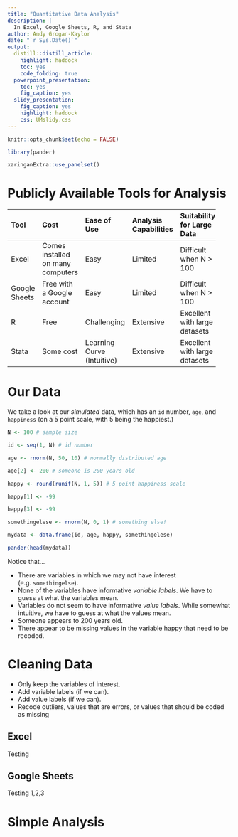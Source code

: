 ```yaml
---
title: "Quantitative Data Analysis"
description: |
  In Excel, Google Sheets, R, and Stata
author: Andy Grogan-Kaylor
date: "`r Sys.Date()`"
output:
  distill::distill_article:
    highlight: haddock
    toc: yes
    code_folding: true
  powerpoint_presentation: 
    toc: yes
    fig_caption: yes
  slidy_presentation: 
    fig_caption: yes
    highlight: haddock
    css: UMslidy.css
---
```


```r

knitr::opts_chunk$set(echo = FALSE)

library(pander)

xaringanExtra::use_panelset()

```

# Publicly Available Tools for Analysis

-------------------------------------------------------------
Tool        Cost         Ease        Analysis       Suitability 
                         of          Capabilities   for
                         Use                        Large Data
----------- -------      ----------  -------------  ------------
Excel       Comes        Easy        Limited        Difficult when
            installed                               N > 100
            on many
            computers

Google      Free         Easy        Limited        Difficult when
Sheets      with a                                  N > 100
            Google
            account
            
R           Free         Challenging Extensive      Excellent with
                                                    large datasets
                                                    
Stata       Some         Learning    Extensive      Excellent with 
            cost         Curve                      large datasets
                         (Intuitive) 
-------------------------------------------------------------

# Our Data

We take a look at our *simulated* data, which has an `id` number, `age`, and `happiness` (on a 5 point scale, with 5 being the happiest.)

```r

N <- 100 # sample size

id <- seq(1, N) # id number

age <- rnorm(N, 50, 10) # normally distributed age

age[2] <- 200 # someone is 200 years old

happy <- round(runif(N, 1, 5)) # 5 point happiness scale

happy[1] <- -99

happy[3] <- -99

somethingelese <- rnorm(N, 0, 1) # something else!

mydata <- data.frame(id, age, happy, somethingelese)

pander(head(mydata))

```
Notice that…

* There are variables in which we may not have interest (e.g. `somethingelse`).
* None of the variables have informative *variable labels*. We have to guess at what the variables mean.
* Variables do not seem to have informative *value labels*. While somewhat intuitive, we have to guess at what the values mean.
* Someone appears to 200 years old.
* There appear to be missing values in the variable happy that need to be recoded.

# Cleaning Data

* Only keep the variables of interest.
* Add variable labels (if we can).
* Add value labels (if we can).
* Recode outliers, values that are errors, or values that should be coded as missing

::::: {.panelset}


::: {.panel}

## Excel {.panel-name}

Testing

:::


::: {.panel}

## Google Sheets {.panel-name}

Testing 1,2,3

:::

:::::

# Simple Analysis

